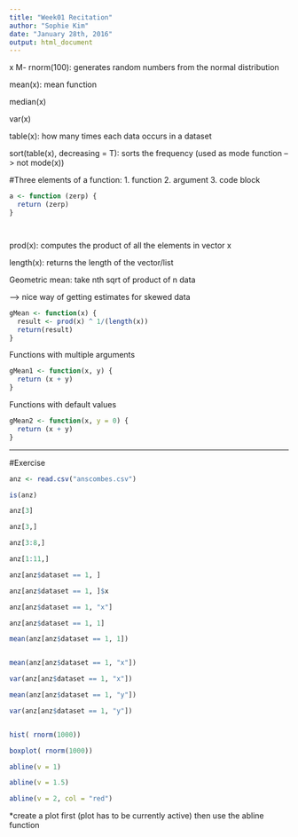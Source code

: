 ```yaml
---
title: "Week01 Recitation"
author: "Sophie Kim"
date: "January 28th, 2016"
output: html_document
---
```



x M- rnorm(100): generates random numbers from the normal distribution

mean(x): mean function

median(x)

var(x)

table(x): how many times each data occurs in a dataset

sort(table(x), decreasing = T): sorts the frequency (used as mode function --> not mode(x))


#Three elements of a function:
1. function
2. argument
3. code block


```r

a <- function (zerp) {
  return (zerp)
}




```


prod(x): computes the product of all the elements in vector x

length(x): returns the length of the vector/list

Geometric mean: take nth sqrt of product of n data

--> nice way of getting estimates for skewed data

```r

gMean <- function(x) {
  result <- prod(x) ^ 1/(length(x))
  return(result)
}

```

Functions with multiple arguments
```r

gMean1 <- function(x, y) {
  return (x + y)
}

```


Functions with default values
```r

gMean2 <- function(x, y = 0) {
  return (x + y)
}
```




-----------------------------------------------------------------------------------------------

#Exercise


```r

anz <- read.csv("anscombes.csv")

is(anz)

anz[3]

anz[3,]

anz[3:8,]

anz[1:11,]

anz[anz$dataset == 1, ]

anz[anz$dataset == 1, ]$x

anz[anz$dataset == 1, "x"]

anz[anz$dataset == 1, 1]

mean(anz[anz$dataset == 1, 1])


mean(anz[anz$dataset == 1, "x"])

var(anz[anz$dataset == 1, "x"])

mean(anz[anz$dataset == 1, "y"])

var(anz[anz$dataset == 1, "y"])


hist( rnorm(1000))

boxplot( rnorm(1000))

abline(v = 1)

abline(v = 1.5)

abline(v = 2, col = "red")
```

*create a plot first (plot has to be currently active) then use the abline function
